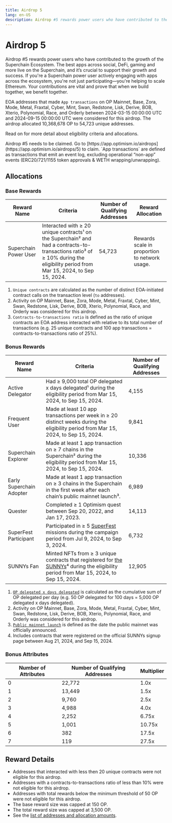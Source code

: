 ```yaml
---
title: Airdrop 5
lang: en-US
description: Airdrop #5 rewards power users who have contributed to the growth of the Superchain Ecosystem.
---
```



# Airdrop 5

Airdrop #5 rewards power users who have contributed to the growth of the Superchain Ecosystem. The best apps across social, DeFi, gaming and more live on the Superchain, and it’s crucial to support their growth and success. If you're a Superchain power user actively engaging with apps across the ecosystem, you're not just participating—you're helping to scale Ethereum. Your contributions are vital and prove that when we build together, we benefit together.

EOA addresses that made `App transactions` on OP Mainnet, Base, Zora, Mode, Metal, Fraxtal, Cyber, Mint, Swan, Redstone, Lisk, Derive, BOB, Xterio, Polynomial, Race, and Orderly between 2024-03-15 00:00:00 UTC and 2024-09-15 00:00:00 UTC were considered for this airdrop. The airdrop allocated 10,368,678 OP to 54,723 unique addresses.

Read on for more detail about eligibility criteria and allocations.

<Callout type="info">
Airdrop #5 needs to be claimed.
Go to [https://app.optimism.io/airdrops](https://app.optimism.io/airdrops/5) to claim.
</Callout>

<Callout>
`App transactions` are defined as transactions that emit an event log, excluding operational “non-app” events (ERC20/721/1155 token approvals & WETH wrapping/unwrapping).
</Callout>

## Allocations

### Base Rewards

| Reward Name | Criteria | Number of Qualifying Addresses | Reward Allocation |
| --- | --- | --- | --- |
| Superchain Power User | Interacted with ≥ 20 unique contracts¹ on the Superchain² and had a contracts-to-transactions ratio³ of ≥ 10% during the eligibility period from Mar 15, 2024, to Sep 15, 2024. | 54,723 | Rewards scale in proportion to network usage. |

1. `Unique contracts` are calculated as the number of distinct EOA-initiated contract calls on the transaction level (`to` addresses).
2. Activity on OP Mainnet, Base, Zora, Mode, Metal, Fraxtal, Cyber, Mint, Swan, Redstone, Lisk, Derive, BOB, Xterio, Polynomial, Race, and Orderly was considered for this airdrop.
3. `Contracts-to-transactions ratio` is defined as the ratio of unique contracts an EOA address interacted with relative to its total number of transactions (e.g. 25 unique contracts and 100 app transactions = contracts-to-transactions ratio of 25%).

### Bonus Rewards

| Reward Name | Criteria | Number of Qualifying Addresses |
| --- | --- | --- |
| Active Delegator | Had ≥ 9,000 total OP delegated x days delegated¹ during the eligibility period from Mar 15, 2024, to Sep 15, 2024. | 4,155 |
| Frequent User | Made at least 10 app transactions per week in ≥ 20 distinct weeks during the eligibility period from Mar 15, 2024, to Sep 15, 2024. | 9,841 |
| Superchain Explorer | Made at least 1 app transaction on ≥ 7 chains in the Superchain² during the eligibility period from Mar 15, 2024, to Sep 15, 2024. | 10,336 |
| Early Superchain Adopter | Made at least 1 app transaction on ≥ 3 chains in the Superchain in the first week after each chain’s public mainnet launch³. | 6,989 |
| Quester | Completed ≥ 1 Optimism quest between Sep 20, 2022, and Jan 17, 2023. | 14,113 |
| SuperFest Participant | Participated in ≥ 5 [SuperFest](https://superfest.optimism.io/) missions during the campaign period from Jul 9, 2024, to Sep 3, 2024. | 6,732 |
| SUNNYs Fan | Minted NFTs from ≥ 3 unique contracts that registered for [the SUNNYs](https://www.thesunnyawards.fun/)⁴ during the eligibility period from Mar 15, 2024, to Sep 15, 2024. | 12,905 |

1. [`OP delegated x days delegated`](airdrop-3) is calculated as the cumulative sum of OP delegated per day (e.g. 50 OP delegated for 100 days = 5,000 OP delegated x days delegated).
2. Activity on OP Mainnet, Base, Zora, Mode, Metal, Fraxtal, Cyber, Mint, Swan, Redstone, Lisk, Derive, BOB, Xterio, Polynomial, Race, and Orderly was considered for this airdrop.
3. [`Public mainnet launch`](https://github.com/ethereum-optimism/op-analytics/blob/main/op_chains_tracking/inputs/chain_metadata_raw.csv) is defined as the date the public mainnet was officially announced.
4. Includes contracts that were registered on the official SUNNYs signup page between Aug 21, 2024, and Sep 15, 2024.
    
### Bonus Attributes

| **Number of Attributes** | **Number of Qualifying Addresses** | **Multiplier** |
| --- | --- | --- |
| 0 | 22,772 | 1.0x |
| 1 | 13,449 | 1.5x |
| 2 | 9,760 | 2.5x |
| 3 | 4,988 | 4.0x |
| 4 | 2,252 | 6.75x |
| 5 | 1,001 | 10.75x |
| 6 | 382 | 17.5x |
| 7 | 119 | 27.5x |

## Reward Details

- Addresses that interacted with less then 20 unique contracts were not eligible for this airdrop.
- Addresses with a contracts-to-transactions ratio of less than 10% were not eligible for this airdrop.
- Addresses with total rewards below the minimum threshold of 50 OP were not eligible for this airdrop.
- The base reward size was capped at 150 OP.
- The total reward size was capped at 3,500 OP.
- See the [list of addresses and allocation amounts](https://github.com/ethereum-optimism/op-analytics/blob/main/reference_data/address_lists/op_airdrop_5_simple_list.csv).